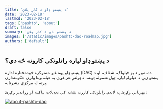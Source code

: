 ```yaml
---
title: 'د پښتو ډاو د کار پلان'
date: '2023-02-18'
lastmod: '2023-02-18'
tags: ['pashto', 'about']
draft: false
summary: 'د پښتو ډاو د کار پلان'
images: ['/static/images/pashto-dao-roadmap.jpg']
authors: ['default']
---
```


## د پښتو ډاو لپاره راتلونکی کارونه څه دي؟

پښتو ډاو یوه غیر متمرکزه خودمختاره اداره (DAO) ده. موږ د یو خپلواک، شفاف،
او د پښتو ژبې د خپلولو لپاره ټول شموله ټولنه. د ټولنې هر غړی به خپله وینا ولري
حکومتداري پرته له مرکزي مشرتابه.

مهرباني وکړئ په لاندې راتلونکی کارونه نقشه کې تعدیلات بیاکتنه او وړاندیز وکړئ:

[![about-pashto-dao](/static/images/pashto-dao-roadmap.jpg)](../static/images/pashto-dao-roadmap.jpg)
